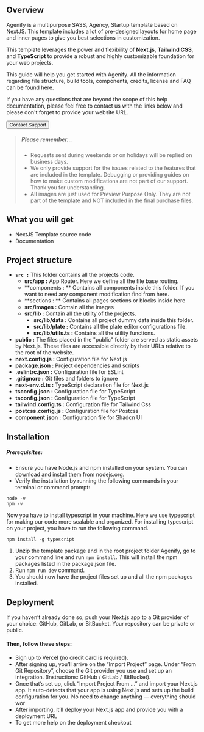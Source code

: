 
## Overview

Agenify is a multipurpose SASS, Agency, Startup template based on NextJS. This template includes a lot of pre-designed layouts for home page and inner pages to give you best selections in customization.

This template leverages the power and flexibility of **Next.js**, **Tailwind CSS**, and **TypeScript** to provide a robust and highly customizable foundation for your web projects.

This guide will help you get started with Agenify. All the information regarding file structure, build tools, components, credits, license and FAQ can be found here.

If you have any questions that are beyond the scope of this help documentation, please feel free to contact us with the links below and please don't forget to provide your website URL.

<Link
  target="_blank"
  href="mailto:md.rakib10122003@gmail.com"

>

  <Button size='lg'>Contact Support</Button>
</Link>

> ##### Please remember...
>
> - Requests sent during weekends or on holidays will be replied on business days.
> - We only provide support for the issues related to the features that are included in the template. Debugging or providing guides on how to make custom modifications are not part of our support. Thank you for understanding.
> - All images are just used for Preview Purpose Only. They are not part of the template and NOT included in the final purchase files.

## What you will get

- NextJS Template source code
- Documentation

## Project structure

- **`src :`** This folder contains all the projects code.
  - **src/app :** App Router. Here we define all the file base routing.
  - **components : ** Contains all components inside this folder. If you want to need any component modification find from here.
  - **sections : ** Contains all pages sections or blocks inside here
  - **src/images :** Contain all the images
  - **src/lib :** Contain all the utility of the projects.
    - **src/lib/data :** Contains all project dummy data inside this folder.
    - **src/lib/plate :** Contains all the plate editor configurations file.
    - **src/lib/utils.ts :** Contains all the utility functions.
- **public :** The files placed in the "public" folder are served as static assets by Next.js. These files are accessible directly by their URLs relative to the root of the website.
- **next.config.js :** Configuration file for Next.js
- **package.json :** Project dependencies and scripts
- **.eslintrc.json :** Configuration file for ESLint
- **.gitignore :** Git files and folders to ignore
- **next-env.d.ts :** TypeScript declaration file for Next.js
- **tsconfig.json :** Configuration file for TypeScript
- **tsconfig.json :** Configuration file for TypeScript
- **tailwind.config.ts :** Configuration file for Tailwind Css
- **postcss.config.js :** Configuration file for Postcss
- **component.json :** Configuration file for Shadcn UI

## Installation

##### Prerequisites:

- Ensure you have Node.js and npm installed on your system. You can download and install them from nodejs.org.
- Verify the installation by running the following commands in your terminal or command prompt:

```
node -v
npm -v
```

Now you have to install typescript in your machine. Here we use typescript for making our code more scalable and organized. For installing typescript on your project, you have to run the following command.

```
npm install -g typescript
```

1. Unzip the template package and in the root project folder Agenify, go to your command line and run `npm install`. This will install the npm packages listed in the package.json file.
2. Run `npm run dev` command.
3. You should now have the project files set up and all the npm packages installed.

## Deployment

If you haven’t already done so, push your Next.js app to a Git provider of your choice: GitHub, GitLab, or BitBucket. Your repository can be private or public.

#### Then, follow these steps:

- Sign up to Vercel (no credit card is required).
- After signing up, you’ll arrive on the “Import Project” page. Under “From Git Repository”, choose the Git provider you use and set up an integration. (Instructions: GitHub / GitLab / BitBucket).
- Once that’s set up, click “Import Project From …” and import your Next.js app. It auto-detects that your app is using Next.js and sets up the build configuration for you. No need to change anything — everything should wor
- After importing, it’ll deploy your Next.js app and provide you with a deployment URL
- To get more help on the deployment checkout
